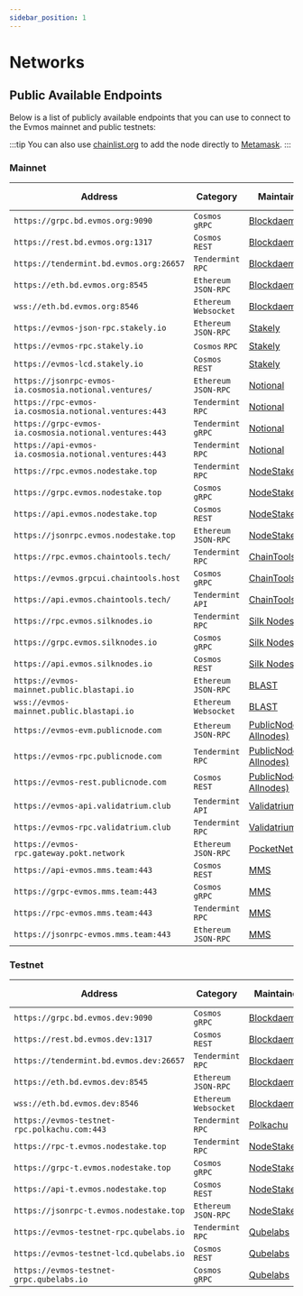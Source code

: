 ```yaml
---
sidebar_position: 1
---
```


# Networks

## Public Available Endpoints

Below is a list of publicly available endpoints that you can use to connect to the Evmos mainnet and
public testnets:

:::tip
You can also use [chainlist.org](https://chainlist.org/) to add the node directly to [Metamask](/use/wallet/metamask#automatic-import).
:::

### Mainnet

| Address                                       | Category               | Maintainer                              | Node Type  |
| --------------------------------------------- | ---------------------- | --------------------------------------- | -----------|
| `https://grpc.bd.evmos.org:9090`              | `Cosmos` `gRPC`        | [Blockdaemon](https://blockdaemon.com/) | Archival  |
| `https://rest.bd.evmos.org:1317`              | `Cosmos` `REST`        | [Blockdaemon](https://blockdaemon.com/) | Archival  |
| `https://tendermint.bd.evmos.org:26657`       | `Tendermint` `RPC`     | [Blockdaemon](https://blockdaemon.com/) | Archival  |
| `https://eth.bd.evmos.org:8545`               | `Ethereum` `JSON-RPC`  | [Blockdaemon](https://blockdaemon.com/) | Archival  |
| `wss://eth.bd.evmos.org:8546`                 | `Ethereum` `Websocket` | [Blockdaemon](https://blockdaemon.com/) | --  |
| `https://evmos-json-rpc.stakely.io`           | `Ethereum` `JSON-RPC`  | [Stakely](https://stakely.io/)          | Pruned  |
| `https://evmos-rpc.stakely.io`                | `Cosmos` `RPC`         | [Stakely](https://stakely.io/)          | Pruned  |
| `https://evmos-lcd.stakely.io`                | `Cosmos` `REST`        | [Stakely](https://stakely.io/)          | Pruned  |
| `https://jsonrpc-evmos-ia.cosmosia.notional.ventures/` | `Ethereum` `JSON-RPC`  | [Notional](https://notional.ventures/)  | Pruned  |
| `https://rpc-evmos-ia.cosmosia.notional.ventures:443`  | `Tendermint` `RPC`     | [Notional](https://notional.ventures/)  | Pruned  |
| `https://grpc-evmos-ia.cosmosia.notional.ventures:443` | `Tendermint` `gRPC`    | [Notional](https://notional.ventures/)  | Pruned  |
| `https://api-evmos-ia.cosmosia.notional.ventures:443`  | `Tendermint` `RPC`     | [Notional](https://notional.ventures/)  | Pruned  |
| `https://rpc.evmos.nodestake.top`             | `Tendermint` `RPC`     | [NodeStake](https://nodestake.top/)     | Pruned  |
| `https://grpc.evmos.nodestake.top`            | `Cosmos` `gRPC`        | [NodeStake](https://nodestake.top/)     | Pruned  |
| `https://api.evmos.nodestake.top`             | `Cosmos` `REST`        | [NodeStake](https://nodestake.top/)     | Pruned  |
| `https://jsonrpc.evmos.nodestake.top`         | `Ethereum` `JSON-RPC`  | [NodeStake](https://nodestake.top/)     | Pruned  |
| `https://rpc.evmos.chaintools.tech/`          | `Tendermint` `RPC`     | [ChainTools](https://chaintools.tech/)  | Pruned  |
| `https://evmos.grpcui.chaintools.host`        | `Cosmos` `gRPC`        | [ChainTools](https://chaintools.tech/)  | Pruned  |
| `https://api.evmos.chaintools.tech/`          | `Tendermint` `API`     | [ChainTools](https://chaintools.tech/)  | Pruned  |
| `https://rpc.evmos.silknodes.io`              | `Tendermint` `RPC`     | [Silk Nodes](https://silknodes.io/)     | Pruned  |
| `https://grpc.evmos.silknodes.io`             | `Cosmos` `gRPC`        | [Silk Nodes](https://silknodes.io/)     | Pruned  |
| `https://api.evmos.silknodes.io`              | `Cosmos` `REST`        | [Silk Nodes](https://silknodes.io/)     | Pruned  |
| `https://evmos-mainnet.public.blastapi.io`    | `Ethereum` `JSON-RPC`  | [BLAST](https://blastapi.io/)           | Pruned  |
| `wss://evmos-mainnet.public.blastapi.io`      | `Ethereum` `Websocket` | [BLAST](https://blastapi.io/)           | Pruned  |
| `https://evmos-evm.publicnode.com`            | `Ethereum` `JSON-RPC`  | [PublicNode (by Allnodes)](https://evmos.publicnode.com/) | Pruned  |
| `https://evmos-rpc.publicnode.com`            | `Tendermint` `RPC`     | [PublicNode (by Allnodes)](https://evmos.publicnode.com/) | Pruned  |
| `https://evmos-rest.publicnode.com`           | `Cosmos` `REST`        | [PublicNode (by Allnodes)](https://evmos.publicnode.com/) | Pruned  |
| `https://evmos-api.validatrium.club`           | `Tendermint` `API`        | [Validatrium](https://validatrium.com/) | Pruned  |
| `https://evmos-rpc.validatrium.club`           | `Tendermint` `RPC`        | [Validatrium](https://validatrium.com/) | Pruned  |
| `https://evmos-rpc.gateway.pokt.network`      | `Ethereum` `JSON-RPC`  | [PocketNetwork](https://www.pokt.network/)  | Pruned  |
| `https://api-evmos.mms.team:443`              | `Cosmos` `REST`        | [MMS](https://mms.team/) | Pruned  |
| `https://grpc-evmos.mms.team:443`             | `Cosmos` `gRPC`        | [MMS](https://mms.team/) | Pruned  |
| `https://rpc-evmos.mms.team:443`              | `Tendermint` `RPC`     | [MMS](https://mms.team/) | Pruned  |
| `https://jsonrpc-evmos.mms.team:443`          | `Ethereum` `JSON-RPC`  | [MMS](https://mms.team/) | Pruned  |

### Testnet

| Address                                      | Category               | Maintainer                              | Node Type  |
| --------------------------------------------- | ---------------------- | --------------------------------------- | -----------|
| `https://grpc.bd.evmos.dev:9090`             | `Cosmos` `gRPC`        | [Blockdaemon](https://blockdaemon.com/) | Archival  |
| `https://rest.bd.evmos.dev:1317`             | `Cosmos` `REST`        | [Blockdaemon](https://blockdaemon.com/) | Archival  |
| `https://tendermint.bd.evmos.dev:26657`      | `Tendermint` `RPC`     | [Blockdaemon](https://blockdaemon.com/) | Archival  |
| `https://eth.bd.evmos.dev:8545`              | `Ethereum` `JSON-RPC`  | [Blockdaemon](https://blockdaemon.com/) | Archival  |
| `wss://eth.bd.evmos.dev:8546`                | `Ethereum` `Websocket` | [Blockdaemon](https://blockdaemon.com/) |  --     |
| `https://evmos-testnet-rpc.polkachu.com:443` | `Tendermint` `RPC`     | [Polkachu](https://polkachu.com)        | Pruned  |
| `https://rpc-t.evmos.nodestake.top`          | `Tendermint` `RPC`     | [NodeStake](https://nodestake.top/)     | Pruned  |
| `https://grpc-t.evmos.nodestake.top`         | `Cosmos` `gRPC`        | [NodeStake](https://nodestake.top/)     | Pruned  |
| `https://api-t.evmos.nodestake.top`          | `Cosmos` `REST`        | [NodeStake](https://nodestake.top/)     | Pruned  |
| `https://jsonrpc-t.evmos.nodestake.top`      | `Ethereum` `JSON-RPC`  | [NodeStake](https://nodestake.top/)     | Pruned  |
| `https://evmos-testnet-rpc.qubelabs.io`      | `Tendermint` `RPC`     | [Qubelabs](https://qubelabs.io/)        | Pruned  |
| `https://evmos-testnet-lcd.qubelabs.io`      | `Cosmos` `REST`        | [Qubelabs](https://qubelabs.io/)        | Pruned  |
| `https://evmos-testnet-grpc.qubelabs.io`     | `Cosmos` `gRPC`        | [Qubelabs](https://qubelabs.io/)        | Pruned  |
